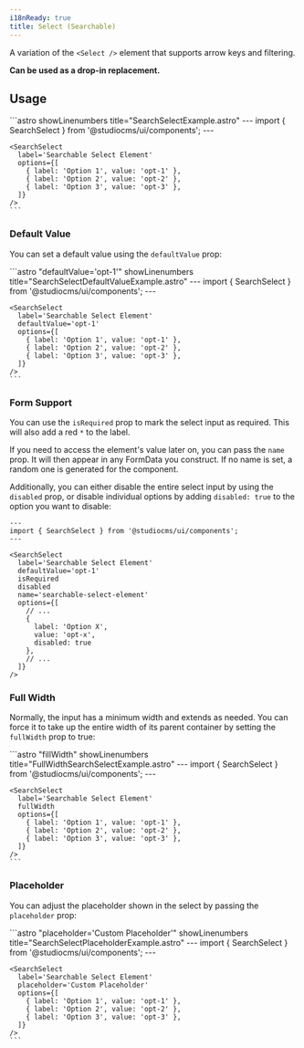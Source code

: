 ```yaml
---
i18nReady: true
title: Select (Searchable)
---
```



A variation of the `<Select />` element that supports arrow keys and filtering.

**Can be used as a drop-in replacement.**

## Usage

<Tabs>
  <TabItem label="Preview">
    <PreviewCard>
      <SearchSelect
        label='Select Element'
        options={[
          { label: "Option 1", value: "opt-1-1" },
          { label: "Option 2", value: "opt-2-1" },
          { label: "Option 3", value: "opt-3-1" },
        ]}
      />
    </PreviewCard>
  </TabItem>
  <TabItem label="Code">
    ```astro showLinenumbers title="SearchSelectExample.astro"
    ---
    import { SearchSelect } from '@studiocms/ui/components';
    ---

    <SearchSelect
      label='Searchable Select Element'
      options={[
        { label: 'Option 1', value: 'opt-1' },
        { label: 'Option 2', value: 'opt-2' },
        { label: 'Option 3', value: 'opt-3' },
      ]}
    />
    ```
  </TabItem>
</Tabs>

### Default Value

You can set a default value using the `defaultValue` prop:

<Tabs>
  <TabItem label="Preview">
    <PreviewCard>
      <SearchSelect
        label='Searchable Select Element'
        defaultValue='opt-1-1'
        options={[
          { label: "Option 1", value: "opt-1-1" },
          { label: "Option 2", value: "opt-2-1" },
          { label: "Option 3", value: "opt-3-1" },
        ]}
      />
    </PreviewCard>
  </TabItem>
  <TabItem label="Code">
    ```astro "defaultValue='opt-1'" showLinenumbers title="SearchSelectDefaultValueExample.astro"
    ---
    import { SearchSelect } from '@studiocms/ui/components';
    ---

    <SearchSelect
      label='Searchable Select Element'
      defaultValue='opt-1'
      options={[
        { label: 'Option 1', value: 'opt-1' },
        { label: 'Option 2', value: 'opt-2' },
        { label: 'Option 3', value: 'opt-3' },
      ]}
    />
    ```
  </TabItem>
</Tabs>

### Form Support

You can use the `isRequired` prop to mark the select input as required. This will also add a red `*` to
the label.

If you need to access the element's value later on, you can pass the `name` prop. It will then appear in any FormData
you construct. If no name is set, a random one is generated for the component.

Additionally, you can either disable the entire select input by using the `disabled` prop, or disable
individual options by adding `disabled: true` to the option you want to disable:

```astro ins={7-9,16} showLinenumbers title="SearchSelectFormExample.astro"
---
import { SearchSelect } from '@studiocms/ui/components';
---

<SearchSelect
  label='Searchable Select Element'
  defaultValue='opt-1'
  isRequired
  disabled
  name='searchable-select-element'
  options={[
    // ...
    { 
      label: 'Option X',
      value: 'opt-x',
      disabled: true
    },
    // ...
  ]}
/>
```

### Full Width

Normally, the input has a minimum width and extends as needed. You can force it to take up
the entire width of its parent container by setting the `fullWidth` prop to true:

<Tabs>
  <TabItem label="Preview">
    <PreviewCard>
      <SearchSelect
        label='Searchable Select Element'
        fullWidth
        options={[
          { label: "Option 1", value: "f-opt-1-1" },
          { label: "Option 2", value: "f-opt-1-2" },
          { label: "Option 3", value: "f-opt-1-3" },
        ]}
      />
    </PreviewCard>
  </TabItem>
  <TabItem label="Code">
    ```astro "fillWidth" showLinenumbers title="FullWidthSearchSelectExample.astro"
    ---
    import { SearchSelect } from '@studiocms/ui/components';
    ---

    <SearchSelect
      label='Searchable Select Element'
      fullWidth
      options={[
        { label: 'Option 1', value: 'opt-1' },
        { label: 'Option 2', value: 'opt-2' },
        { label: 'Option 3', value: 'opt-3' },
      ]}
    />
    ```
  </TabItem>
</Tabs>

### Placeholder

You can adjust the placeholder shown in the select by passing the `placeholder` prop:

<Tabs>
  <TabItem label="Preview">
    <PreviewCard>
      <SearchSelect
        label='Searchable Select Element'
        placeholder="Custom Placeholder"
        options={[
          { label: "Option 1", value: "f-opt-1-p" },
          { label: "Option 2", value: "f-opt-2-p" },
          { label: "Option 3", value: "f-opt-3-p" },
        ]}
      />
    </PreviewCard>
  </TabItem>
  <TabItem label="Code">
    ```astro "placeholder='Custom Placeholder'" showLinenumbers title="SearchSelectPlaceholderExample.astro"
    ---
    import { SearchSelect } from '@studiocms/ui/components';
    ---

    <SearchSelect
      label='Searchable Select Element'
      placeholder='Custom Placeholder'
      options={[
        { label: 'Option 1', value: 'opt-1' },
        { label: 'Option 2', value: 'opt-2' },
        { label: 'Option 3', value: 'opt-3' },
      ]}
    />
    ```
  </TabItem>
</Tabs>
